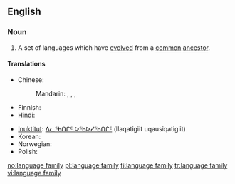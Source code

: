 ==English==
{{wikipedia}}

===Noun===
{{en-noun|language families|sg=[[language]] [[family]]}}

# {{linguistics}} A set of languages which have [[evolved]] from a [[common]] [[ancestor]].

====Translations====
{{trans-top|set of languages}}
* Chinese:
*: Mandarin: {{t|cmn|語系|sc=Hani}}, {{t|cmn|语系|tr=yǔxì|sc=Hani}}, {{t|cmn|語族|sc=Hani}}, {{t|cmn|语族|tr=yǔzú|sc=Hani}}
* Finnish: {{t+|fi|kielikunta}}
* Hindi: {{t|hi|भाषा-परिवार|m|tr=bhāṣā-parivār|xs=Hindi}}
{{trans-mid}}
* [[Inuktitut]]: [[ᐃᓚᖃᑎᒌᑦ ᐅᖃᐅᓯᖃᑎᒌᑦ]] (Ilaqatigiit uqausiqatigiit)
* Korean: {{t+|ko|어족|tr=eo-jok}}
* Norwegian: {{t+|no|språkfamilie|m}}
* Polish: {{t+|pl|rodzina|f}} {{t+|pl|językowy|alt=językowa}}
{{trans-bottom}}

[[no:language family]]
[[pl:language family]]
[[fi:language family]]
[[tr:language family]]
[[vi:language family]]